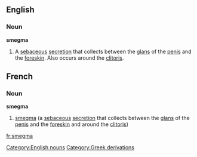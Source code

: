 ==English==
===Noun===
'''smegma'''
# A [[sebaceous]] [[secretion]] that collects between the [[glans]] of the [[penis]] and the [[foreskin]]. Also occurs around the [[clitoris]].

==French==
===Noun===
'''smegma'''
# [[smegma]] (a [[sebaceous]] [[secretion]] that collects between the [[glans]] of the [[penis]] and the [[foreskin]] and around the [[clitoris]])

[[Category:English nouns]]
[[Category:Greek derivations]]

[[fr:smegma]]